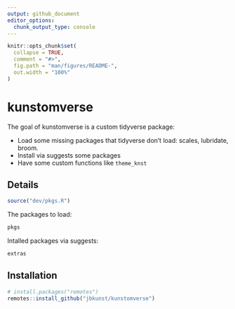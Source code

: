 ```yaml
---
output: github_document
editor_options: 
  chunk_output_type: console
---
```


<!-- README.md is generated from README.Rmd. Please edit that file -->

```r
knitr::opts_chunk$set(
  collapse = TRUE,
  comment = "#>",
  fig.path = "man/figures/README-",
  out.width = "100%"
)
```

# kunstomverse

<!-- badges: start -->
<!-- badges: end -->

The goal of kunstomverse is a custom tidyverse package:

- Load some missing packages that tidyverse don't load: scales, lubridate, broom.
- Install via suggests some packages 
- Have some custom functions like `theme_knst`

## Details

```r
source("dev/pkgs.R")
```

The packages to load:

```r
pkgs
```

Intalled packages via suggests:

```r
extras
```

## Installation

```r
# install.packages("remotes")
remotes::install_github("jbkunst/kunstomverse")
```


